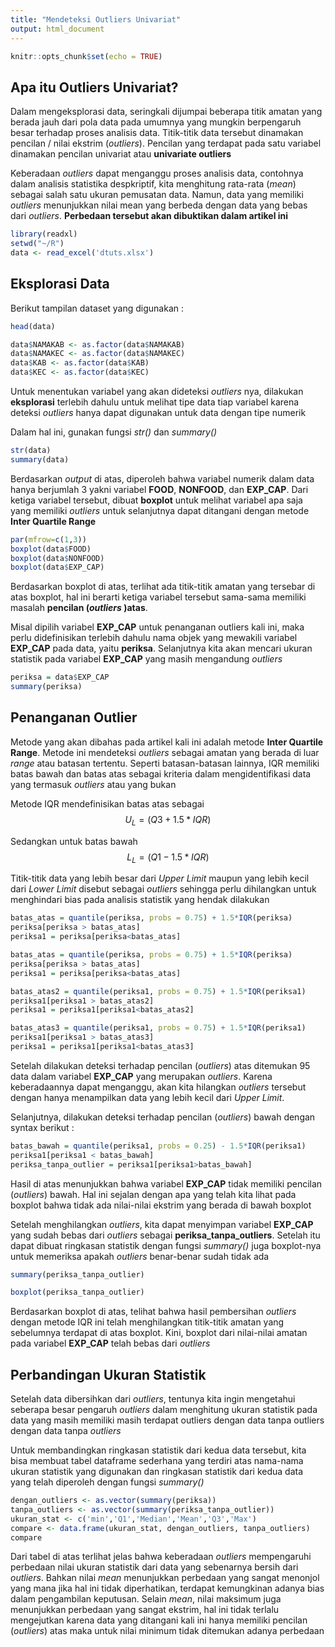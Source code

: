 ---
title: "Mendeteksi Outliers Univariat"
output: html_document
---

```{r setup, include=FALSE}
knitr::opts_chunk$set(echo = TRUE)
```

## Apa itu Outliers Univariat?

Dalam mengeksplorasi data, seringkali dijumpai beberapa titik amatan yang berada jauh dari pola data pada umumnya yang mungkin berpengaruh besar terhadap proses analisis data. Titik-titik data tersebut dinamakan pencilan / nilai ekstrim (*outliers*). Pencilan yang terdapat pada satu variabel dinamakan pencilan univariat atau **univariate outliers**

Keberadaan *outliers* dapat menganggu proses analisis data, contohnya dalam analisis statistika despkriptif, kita menghitung rata-rata (*mean*) sebagai salah satu ukuran pemusatan data. Namun, data yang memiliki *outliers* menunjukkan nilai mean yang berbeda dengan data yang bebas dari *outliers*. **Perbedaan tersebut akan dibuktikan dalam artikel ini**

```{r echo=FALSE, results='hide'}
library(readxl)
setwd("~/R")
data <- read_excel('dtuts.xlsx')
```

## Eksplorasi Data

Berikut tampilan dataset yang digunakan :
```{r}
head(data)
```

```{r echo=FALSE}
data$NAMAKAB <- as.factor(data$NAMAKAB)
data$NAMAKEC <- as.factor(data$NAMAKEC)
data$KAB <- as.factor(data$KAB)
data$KEC <- as.factor(data$KEC)
```

Untuk menentukan variabel yang akan dideteksi *outliers* nya, dilakukan **eksplorasi** terlebih dahulu untuk melihat tipe data tiap variabel karena deteksi *outliers* hanya dapat digunakan untuk data dengan tipe numerik

Dalam hal ini, gunakan fungsi *str()* dan *summary()*

```{r}
str(data)
summary(data)
```

Berdasarkan *output* di atas, diperoleh bahwa variabel numerik dalam data hanya berjumlah 3 yakni variabel **FOOD**, **NONFOOD**, dan **EXP_CAP**. Dari ketiga variabel tersebut, dibuat **boxplot** untuk melihat variabel apa saja yang memiliki *outliers* untuk selanjutnya dapat ditangani dengan metode **Inter Quartile Range**

```{r}
par(mfrow=c(1,3))
boxplot(data$FOOD)
boxplot(data$NONFOOD)
boxplot(data$EXP_CAP)
```

Berdasarkan boxplot di atas, terlihat ada titik-titik amatan yang tersebar di atas boxplot, hal ini berarti ketiga variabel tersebut sama-sama memiliki masalah **pencilan (*outliers* )atas**.

Misal dipilih variabel **EXP_CAP** untuk penanganan outliers kali ini, maka perlu didefinisikan terlebih dahulu nama objek yang mewakili variabel **EXP_CAP** pada data, yaitu **periksa**. Selanjutnya kita akan mencari ukuran statistik pada variabel **EXP_CAP** yang masih mengandung *outliers*

```{r}
periksa = data$EXP_CAP
summary(periksa)
```

## Penanganan Outlier

Metode yang akan dibahas pada artikel kali ini adalah metode **Inter Quartile Range**. Metode ini mendeteksi *outliers* sebagai amatan yang berada di luar *range* atau batasan tertentu. Seperti batasan-batasan lainnya, IQR memiliki batas bawah dan batas atas sebagai kriteria dalam mengidentifikasi data yang termasuk *outliers* atau yang bukan

Metode IQR mendefinisikan batas atas sebagai
$$U_L = (Q3+1.5*IQR)$$

Sedangkan untuk batas bawah
$$L_L = (Q1-1.5*IQR)$$

Titik-titik data yang lebih besar dari *Upper Limit* maupun yang lebih kecil dari *Lower Limit* disebut sebagai *outliers* sehingga perlu dihilangkan untuk menghindari bias pada analisis statistik yang hendak dilakukan

```{r}
batas_atas = quantile(periksa, probs = 0.75) + 1.5*IQR(periksa)
periksa[periksa > batas_atas]
periksa1 = periksa[periksa<batas_atas]
```

```{r echo=FALSE, results='hide'}
batas_atas = quantile(periksa, probs = 0.75) + 1.5*IQR(periksa)
periksa[periksa > batas_atas]
periksa1 = periksa[periksa<batas_atas]

batas_atas2 = quantile(periksa1, probs = 0.75) + 1.5*IQR(periksa1)
periksa1[periksa1 > batas_atas2]
periksa1 = periksa1[periksa1<batas_atas2]

batas_atas3 = quantile(periksa1, probs = 0.75) + 1.5*IQR(periksa1)
periksa1[periksa1 > batas_atas3]
periksa1 = periksa1[periksa1<batas_atas3]
```

Setelah dilakukan deteksi terhadap pencilan (*outliers*) atas ditemukan 95 data dalam variabel **EXP_CAP** yang merupakan *outliers*. Karena keberadaannya dapat menganggu, akan kita hilangkan *outliers* tersebut dengan hanya menampilkan data yang lebih kecil dari *Upper Limit*.

Selanjutnya, dilakukan deteksi terhadap pencilan (*outliers*) bawah dengan syntax berikut :

```{r}
batas_bawah = quantile(periksa1, probs = 0.25) - 1.5*IQR(periksa1)
periksa1[periksa1 < batas_bawah]
periksa_tanpa_outlier = periksa1[periksa1>batas_bawah]
```

Hasil di atas menunjukkan bahwa variabel **EXP_CAP** tidak memiliki pencilan (*outliers*) bawah. Hal ini sejalan dengan apa yang telah kita lihat pada boxplot bahwa tidak ada nilai-nilai ekstrim yang berada di bawah boxplot

Setelah menghilangkan *outliers*, kita dapat menyimpan variabel **EXP_CAP** yang sudah bebas dari *outliers* sebagai **periksa_tanpa_outliers**. Setelah itu dapat dibuat ringkasan statistik dengan fungsi *summary()* juga boxplot-nya untuk memeriksa apakah *outliers* benar-benar sudah tidak ada
```{r}
summary(periksa_tanpa_outlier)
```


```{r}
boxplot(periksa_tanpa_outlier)
```

Berdasarkan boxplot di atas, telihat bahwa hasil pembersihan *outliers* dengan
metode IQR ini telah menghilangkan titik-titik amatan yang sebelumnya terdapat di atas boxplot. Kini, boxplot dari nilai-nilai amatan pada variabel **EXP_CAP** telah bebas dari *outliers*

## Perbandingan Ukuran Statistik

Setelah data dibersihkan dari *outliers*, tentunya kita ingin mengetahui seberapa besar pengaruh *outliers* dalam menghitung ukuran statistik pada data yang masih memiliki masih terdapat outliers dengan data tanpa outliers dengan data tanpa *outliers*

Untuk membandingkan ringkasan statistik dari kedua data tersebut, kita bisa membuat tabel dataframe sederhana yang terdiri atas nama-nama ukuran statistik yang digunakan dan ringkasan statistik dari kedua data yang telah diperoleh dengan fungsi *summary()*


```{r}
dengan_outliers <- as.vector(summary(periksa))
tanpa_outliers <- as.vector(summary(periksa_tanpa_outlier))
ukuran_stat <- c('min','Q1','Median','Mean','Q3','Max')
compare <- data.frame(ukuran_stat, dengan_outliers, tanpa_outliers)
compare
```

Dari tabel di atas terlihat jelas bahwa keberadaan *outliers* mempengaruhi perbedaan nilai ukuran statistik dari data yang sebenarnya bersih dari *outliers*. Bahkan nilai *mean* menunjukkan perbedaan yang sangat menonjol yang mana jika hal ini tidak diperhatikan, terdapat kemungkinan adanya bias dalam pengambilan keputusan. Selain *mean*, nilai maksimum juga menunjukkan perbedaan yang sangat ekstrim, hal ini tidak terlalu mengejutkan karena data yang ditangani kali ini hanya memiliki pencilan (*outliers*) atas maka untuk nilai minimum tidak ditemukan adanya perbedaan